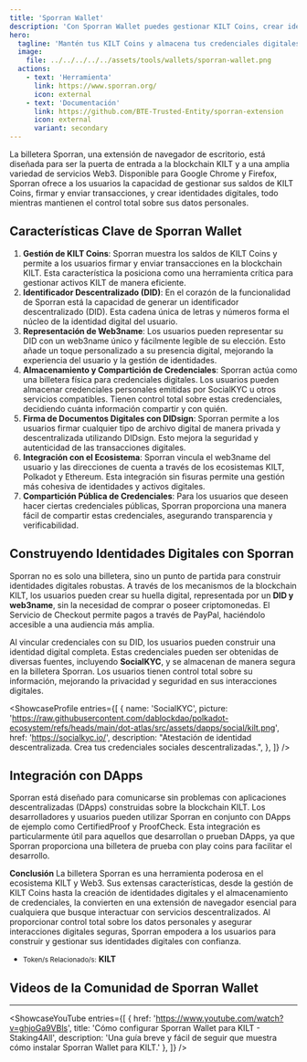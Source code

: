 ```yaml
---
title: 'Sporran Wallet'
description: 'Con Sporran Wallet puedes gestionar KILT Coins, crear identidades digitales y firmar documentos de forma segura con esta extensión de navegador.'
hero:
  tagline: 'Mantén tus KILT Coins y almacena tus credenciales digitales.'
  image: 
    file: ../../../../../assets/tools/wallets/sporran-wallet.png
  actions:
    - text: 'Herramienta'
      link: https://www.sporran.org/
      icon: external
    - text: 'Documentación'
      link: https://github.com/BTE-Trusted-Entity/sporran-extension
      icon: external
      variant: secondary
---
```



La billetera Sporran, una extensión de navegador de escritorio, está diseñada para ser la puerta de entrada a la blockchain KILT y a una amplia variedad de servicios Web3. Disponible para Google Chrome y Firefox, Sporran ofrece a los usuarios la capacidad de gestionar sus saldos de KILT Coins, firmar y enviar transacciones, y crear identidades digitales, todo mientras mantienen el control total sobre sus datos personales.

## Características Clave de Sporran Wallet
1. **Gestión de KILT Coins**: Sporran muestra los saldos de KILT Coins y permite a los usuarios firmar y enviar transacciones en la blockchain KILT. Esta característica la posiciona como una herramienta crítica para gestionar activos KILT de manera eficiente.
2. **Identificador Descentralizado (DID)**: En el corazón de la funcionalidad de Sporran está la capacidad de generar un identificador descentralizado (DID). Esta cadena única de letras y números forma el núcleo de la identidad digital del usuario.
3. **Representación de Web3name**: Los usuarios pueden representar su DID con un web3name único y fácilmente legible de su elección. Esto añade un toque personalizado a su presencia digital, mejorando la experiencia del usuario y la gestión de identidades.
4. **Almacenamiento y Compartición de Credenciales**: Sporran actúa como una billetera física para credenciales digitales. Los usuarios pueden almacenar credenciales personales emitidas por SocialKYC u otros servicios compatibles. Tienen control total sobre estas credenciales, decidiendo cuánta información compartir y con quién.
5. **Firma de Documentos Digitales con DIDsign**: Sporran permite a los usuarios firmar cualquier tipo de archivo digital de manera privada y descentralizada utilizando DIDsign. Esto mejora la seguridad y autenticidad de las transacciones digitales.
6. **Integración con el Ecosistema**: Sporran vincula el web3name del usuario y las direcciones de cuenta a través de los ecosistemas KILT, Polkadot y Ethereum. Esta integración sin fisuras permite una gestión más cohesiva de identidades y activos digitales.
7. **Compartición Pública de Credenciales**: Para los usuarios que deseen hacer ciertas credenciales públicas, Sporran proporciona una manera fácil de compartir estas credenciales, asegurando transparencia y verificabilidad.

## Construyendo Identidades Digitales con Sporran
Sporran no es solo una billetera, sino un punto de partida para construir identidades digitales robustas. A través de los mecanismos de la blockchain KILT, los usuarios pueden crear su huella digital, representada por un **DID y web3name**, sin la necesidad de comprar o poseer criptomonedas. El Servicio de Checkout permite pagos a través de PayPal, haciéndolo accesible a una audiencia más amplia.

Al vincular credenciales con su DID, los usuarios pueden construir una identidad digital completa. Estas credenciales pueden ser obtenidas de diversas fuentes, incluyendo **SocialKYC**, y se almacenan de manera segura en la billetera Sporran. Los usuarios tienen control total sobre su información, mejorando la privacidad y seguridad en sus interacciones digitales.

<ShowcaseProfile
  entries={[
    {
      name: 'SocialKYC',
      picture: 'https://raw.githubusercontent.com/dablockdao/polkadot-ecosystem/refs/heads/main/dot-atlas/src/assets/dapps/social/kilt.png',
      href: 'https://socialkyc.io/',
      description:
        "Atestación de identidad descentralizada. Crea tus credenciales sociales descentralizadas.",
    },
  ]}
/>

## Integración con DApps
Sporran está diseñado para comunicarse sin problemas con aplicaciones descentralizadas (DApps) construidas sobre la blockchain KILT. Los desarrolladores y usuarios pueden utilizar Sporran en conjunto con DApps de ejemplo como CertifiedProof y ProofCheck. Esta integración es particularmente útil para aquellos que desarrollan o prueban DApps, ya que Sporran proporciona una billetera de prueba con play coins para facilitar el desarrollo.

**Conclusión**
La billetera Sporran es una herramienta poderosa en el ecosistema KILT y Web3. Sus extensas características, desde la gestión de KILT Coins hasta la creación de identidades digitales y el almacenamiento de credenciales, la convierten en una extensión de navegador esencial para cualquiera que busque interactuar con servicios descentralizados. Al proporcionar control total sobre los datos personales y asegurar interacciones digitales seguras, Sporran empodera a los usuarios para construir y gestionar sus identidades digitales con confianza.
- <small>Token/s Relacionado/s:</small> **KILT**

## Videos de la Comunidad de Sporran Wallet
------------
<ShowcaseYouTube
  entries={[
    {
      href: 'https://www.youtube.com/watch?v=ghjoGa9VBls',
      title: 'Cómo configurar Sporran Wallet para KILT - Staking4All',
      description: 'Una guía breve y fácil de seguir que muestra cómo instalar Sporran Wallet para KILT.'
    },
  ]} />
